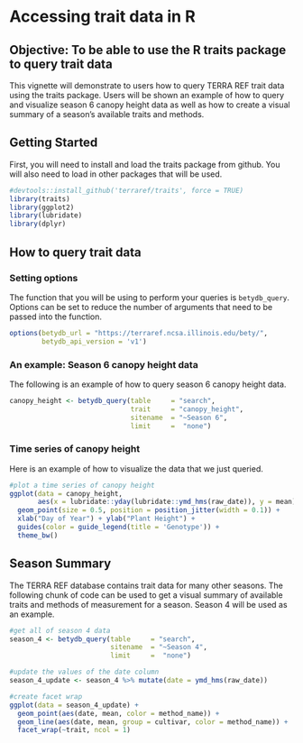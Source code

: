 # Accessing trait data in R 

## Objective: To be able to use the R traits package to query trait data

This vignette will demonstrate to users how to query TERRA REF trait data using the traits package. 
Users will be shown an example of how to query and visualize season 6 canopy height data as well as how to create a visual summary of a season's available traits and methods.

## Getting Started

First, you will need to install and load the traits package from github.
You will also need to load in other packages that will be used.

```r

#devtools::install_github('terraref/traits', force = TRUE)
library(traits)
library(ggplot2)
library(lubridate)
library(dplyr)

```

## How to query trait data

### Setting options

The function that you will be using to perform your queries is `betydb_query`.
Options can be set to reduce the number of arguments that need to be passed into the function.

```r

options(betydb_url = "https://terraref.ncsa.illinois.edu/bety/",
        betydb_api_version = 'v1')

```

### An example: Season 6 canopy height data

The following is an example of how to query season 6 canopy height data. 

```r

canopy_height <- betydb_query(table     = "search", 
                              trait     = "canopy_height", 
                              sitename  = "~Season 6",
                              limit     =  "none")


```

### Time series of canopy height

Here is an example of how to visualize the data that we just queried. 

```r

#plot a time series of canopy height 
ggplot(data = canopy_height,
       aes(x = lubridate::yday(lubridate::ymd_hms(raw_date)), y = mean)) +
  geom_point(size = 0.5, position = position_jitter(width = 0.1)) +
  xlab("Day of Year") + ylab("Plant Height") +
  guides(color = guide_legend(title = 'Genotype')) +
  theme_bw()

```

## Season Summary

The TERRA REF database contains trait data for many other seasons.
The following chunk of code can be used to get a visual summary of available traits and methods of measurement for a season.
Season 4 will be used as an example.

```r

#get all of season 4 data 
season_4 <- betydb_query(table     = "search",
                         sitename  = "~Season 4",
                         limit     =  "none")

#update the values of the date column
season_4_update <- season_4 %>% mutate(date = ymd_hms(raw_date))

#create facet wrap
ggplot(data = season_4_update) +
  geom_point(aes(date, mean, color = method_name)) +
  geom_line(aes(date, mean, group = cultivar, color = method_name)) +
  facet_wrap(~trait, ncol = 1)


```
